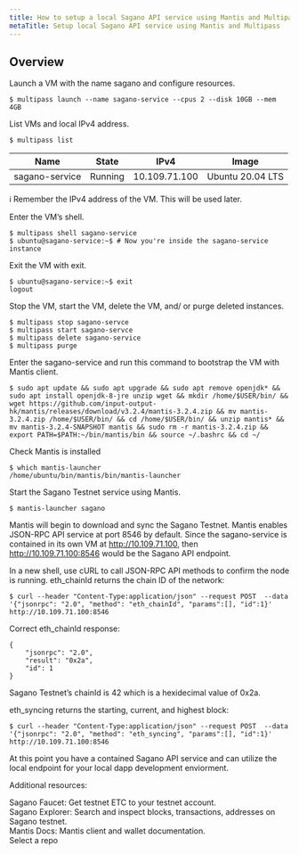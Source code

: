 ```yaml
---
title: How to setup a local Sagano API service using Mantis and Multipass
metaTitle: Setup local Sagano API service using Mantis and Multipass
---
```


## Overview

Launch a VM with the name sagano and configure resources.
```
$ multipass launch --name sagano-service --cpus 2 --disk 10GB --mem 4GB  
```
List VMs and local IPv4 address.  
```
$ multipass list  
```  
| Name | State |IPv4 |Image |  
|----|------|----|------|  
| sagano-service | Running |10.109.71.100 | Ubuntu 20.04 LTS |  
  

ℹ️ Remember the IPv4 address of the VM. This will be used later.

Enter the VM’s shell.   
```  
$ multipass shell sagano-service
$ ubuntu@sagano-service:~$ # Now you're inside the sagano-service instance  
```  
  
Exit the VM with exit.  
```   
$ ubuntu@sagano-service:~$ exit
logout
```  
Stop the VM, start the VM, delete the VM, and/ or purge deleted instances.  
```  
$ multipass stop sagano-servce
$ multipass start sagano-servce
$ multipass delete sagano-service
$ multipass purge
```  

Enter the sagano-service and run this command to bootstrap the VM with Mantis client.  
```
$ sudo apt update && sudo apt upgrade && sudo apt remove openjdk* && sudo apt install openjdk-8-jre unzip wget && mkdir /home/$USER/bin/ && wget https://github.com/input-output-hk/mantis/releases/download/v3.2.4/mantis-3.2.4.zip && mv mantis-3.2.4.zip /home/$USER/bin/ && cd /home/$USER/bin/ && unzip mantis* && mv mantis-3.2.4-SNAPSHOT mantis && sudo rm -r mantis-3.2.4.zip && export PATH=$PATH:~/bin/mantis/bin && source ~/.bashrc && cd ~/  
```   
Check Mantis is installed  
```
$ which mantis-launcher
/home/ubuntu/bin/mantis/bin/mantis-launcher
```  
Start the Sagano Testnet service using Mantis.  
```  
$ mantis-launcher sagano  
```  
Mantis will begin to download and sync the Sagano Testnet. Mantis enables JSON-RPC API service at port 8546 by default. Since the sagano-service is contained in its own VM at http://10.109.71.100, then http://10.109.71.100:8546 would be the Sagano API endpoint.

In a new shell, use cURL to call JSON-RPC API methods to confirm the node is running.
eth_chainId returns the chain ID of the network:

```
$ curl --header "Content-Type:application/json" --request POST  --data '{"jsonrpc": "2.0", "method": "eth_chainId", "params":[], "id":1}' http://10.109.71.100:8546  
```
Correct eth_chainId response:
```
{
    "jsonrpc": "2.0",
    "result": "0x2a",
    "id": 1
}
```
Sagano Testnet’s chainId is 42 which is a hexidecimal value of 0x2a.

eth_syncing returns the starting, current, and highest block:  
```
$ curl --header "Content-Type:application/json" --request POST  --data '{"jsonrpc": "2.0", "method": "eth_syncing", "params":[], "id":1}' http://10.109.71.100:8546  
```  
At this point you have a contained Sagano API service and can utilize the local endpoint for your local dapp development enviorment.

Additional resources:

Sagano Faucet: Get testnet ETC to your testnet account.  
Sagano Explorer: Search and inspect blocks, transactions, addresses on Sagano testnet.  
Mantis Docs: Mantis client and wallet documentation.  
Select a repo  